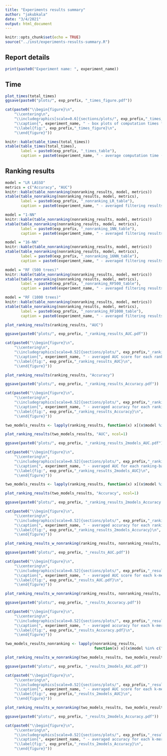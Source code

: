 ```yaml
---
title: "Experiments results summary"
author: "jakubkala"
date: "3/4/2021"
output: html_document
---
```


```r
knitr::opts_chunk$set(echo = TRUE)
source("../inst/experiments-results-summary.R")
```

## Report details

```r
print(paste0("Experiment name: ", experiment_name))
```

## Time
```r
plot_times(total_times)
ggsave(paste0("plots/", exp_prefix, "_times_figure.pdf"))

cat(paste0("\\begin{figure}\n",
    "\\centering\n",
    "\\includegraphics[scale=0.6]{sections/plots/", exp_prefix,"_times_figure.pdf}\n",
    "\\caption{", experiment_name, " - box plots of computation times for each k-mer filtering method.}\n",
    "\\label{fig:", exp_prefix,"_times_figure}\n",
    "\\end{figure}"))
```

```r
knitr::kable(table_times(total_times))
xtable(table_times(total_times),
       label = paste0(exp_prefix, "_times_table"),
       caption = paste0(experiment_name, " - average computation time (in seconds) for each filtering method."))
```

## Ranking results

```r
model = "LR LASSO"
metrics = c("Accuracy", "AUC")
knitr::kable(table_nonranking(nonranking_results, model, metrics))
xtable(table_nonranking(nonranking_results, model, metrics),
       label = paste0(exp_prefix, "_nonranking_LR_table"),
       caption = paste0(experiment_name, " - averaged filtering results for LASSO classifier."))
```

```r
model = "1-NN"
knitr::kable(table_nonranking(nonranking_results, model, metrics))
xtable(table_nonranking(nonranking_results, model, metrics),
       label = paste0(exp_prefix, "_nonranking_1NN_table"),
       caption = paste0(experiment_name, " - averaged filtering results for 1-nearest neighbor classifier."))
```

```r
model = "16-NN"
knitr::kable(table_nonranking(nonranking_results, model, metrics))
xtable(table_nonranking(nonranking_results, model, metrics),
       label = paste0(exp_prefix, "_nonranking_16NN_table"),
       caption = paste0(experiment_name, " - averaged filtering results for 16-nearest neighbor classifier."))
```

```r
model = "RF (500 trees)"
knitr::kable(table_nonranking(nonranking_results, model, metrics))
xtable(table_nonranking(nonranking_results, model, metrics),
       label = paste0(exp_prefix, "_nonranking_RF500_table"),
       caption = paste0(experiment_name, " - averaged filtering results for random forest classifier (500 trees)."))
```

```r
model = "RF (1000 trees)"
knitr::kable(table_nonranking(nonranking_results, model, metrics))
xtable(table_nonranking(nonranking_results, model, metrics),
       label = paste0(exp_prefix, "_nonranking_RF1000_table"),
       caption = paste0(experiment_name, " - averaged filtering results for random forest classifier (1000 trees)."))
```

```r
plot_ranking_results(ranking_results, "AUC")

ggsave(paste0("plots/", exp_prefix, "_ranking_results_AUC.pdf"))

cat(paste0("\\begin{figure}\n",
    "\\centering\n",
    "\\includegraphics[scale=0.52]{sections/plots/", exp_prefix,"_ranking_results_AUC.pdf}\n",
    "\\caption{", experiment_name, " - averaged AUC score for each ranking-based k-mer filtering technique.}\n",
    "\\label{fig:", exp_prefix,"_ranking_results_AUC}\n",
    "\\end{figure}"))
```

```r
plot_ranking_results(ranking_results, "Accuracy")

ggsave(paste0("plots/", exp_prefix, "_ranking_results_Accuracy.pdf"))

cat(paste0("\\begin{figure}\n",
    "\\centering\n",
    "\\includegraphics[scale=0.52]{sections/plots/", exp_prefix,"_ranking_results_Accuracy.pdf}\n",
    "\\caption{", experiment_name, " - averaged accuracy for each ranking-based k-mer filtering technique.}\n",
    "\\label{fig:", exp_prefix,"_ranking_results_Accuracy}\n",
    "\\end{figure}"))
```


```r
two_models_results <- lapply(ranking_results, function(x) x[(x$model %in% c("lm", "rf")) & (x$value %in% c(500, NA)), ])

plot_ranking_results(two_models_results, "AUC", ncol=1)

ggsave(paste0("plots/", exp_prefix, "_ranking_results_2models_AUC.pdf"))

cat(paste0("\\begin{figure}\n",
    "\\centering\n",
    "\\includegraphics[scale=0.52]{sections/plots/", exp_prefix,"_ranking_results_2models_AUC.pdf}\n",
    "\\caption{", experiment_name, " - averaged AUC for each ranking-based k-mer filtering technique presented for regularized logistic regression and random forest classifiers.}\n",
    "\\label{fig:", exp_prefix,"_ranking_results_2models_AUC}\n",
    "\\end{figure}"))
```

```r
two_models_results <- lapply(ranking_results, function(x) x[(x$model %in% c("lm", "rf")) & (x$value %in% c(500, NA)), ])

plot_ranking_results(two_models_results, "Accuracy", ncol=1)

ggsave(paste0("plots/", exp_prefix, "_ranking_results_2models_Accuracy.pdf"))

cat(paste0("\\begin{figure}\n",
    "\\centering\n",
    "\\includegraphics[scale=0.52]{sections/plots/", exp_prefix,"_ranking_results_2models_Accuracy.pdf}\n",
    "\\caption{", experiment_name, " - averaged accuracy for each ranking-based k-mer filtering technique presented for regularized logistic regression and random forest classifiers.}\n",
    "\\label{fig:", exp_prefix,"_ranking_results_2models_Accuracy}\n",
    "\\end{figure}"))
```


```r
plot_ranking_results_w_nonranking(ranking_results, nonranking_results, "AUC", ncol=3)

ggsave(paste0("plots/", exp_prefix, "_results_AUC.pdf"))

cat(paste0("\\begin{figure}\n",
    "\\centering\n",
    "\\includegraphics[scale=0.52]{sections/plots/", exp_prefix,"_results_AUC.pdf}\n",
    "\\caption{", experiment_name, " - averaged AUC score for each k-mer filtering method. For nonranking methods, number of selected k-mers is averaged over all experiment iterations.}\n",
    "\\label{fig:", exp_prefix,"_results_AUC.pdf}\n",
    "\\end{figure}"))
```

```r
plot_ranking_results_w_nonranking(ranking_results, nonranking_results, "Accuracy", ncol=3)

ggsave(paste0("plots/", exp_prefix, "_results_Accuracy.pdf"))

cat(paste0("\\begin{figure}\n",
    "\\centering\n",
    "\\includegraphics[scale=0.52]{sections/plots/", exp_prefix,"_results_Accuracy.pdf}\n",
    "\\caption{", experiment_name, " - averaged accuracy for each k-mer filtering method. For nonranking methods, number of selected k-mers is averaged over all experiment iterations.}\n",
    "\\label{fig:", exp_prefix,"_results_Accuracy.pdf}\n",
    "\\end{figure}"))
```


```r
two_models_results_nonranking <- lapply(nonranking_results,
                                        function(x) x[(x$model %in% c("lm", "rf")) & (x$value %in% c(500, NA)), ])

plot_ranking_results_w_nonranking(two_models_results, two_models_results_nonranking, "AUC", ncol=1)

ggsave(paste0("plots/", exp_prefix, "_results_2models_AUC.pdf"))

cat(paste0("\\begin{figure}\n",
    "\\centering\n",
    "\\includegraphics[scale=0.52]{sections/plots/", exp_prefix,"_results_2models_AUC.pdf}\n",
    "\\caption{", experiment_name, " - averaged AUC score for each k-mer filtering method presented for regularized logistic regression and random forest classifiers. For nonranking methods, number of selected k-mers is averaged over all experiment iterations.}\n",
    "\\label{fig:", exp_prefix,"_results_2models_AUC}\n",
    "\\end{figure}"))
```


```r
plot_ranking_results_w_nonranking(two_models_results, two_models_results_nonranking, "Accuracy", ncol=1)

ggsave(paste0("plots/", exp_prefix, "_results_2models_Accuracy.pdf"))

cat(paste0("\\begin{figure}\n",
    "\\centering\n",
    "\\includegraphics[scale=0.52]{sections/plots/", exp_prefix,"_results_2models_Accuracy.pdf}\n",
    "\\caption{", experiment_name, " - averaged accuracy for each k-mer filtering method presented for regularized logistic regression and random forest classifiers. For nonranking methods, number of selected k-mers is averaged over all experiment iterations.}\n",
    "\\label{fig:", exp_prefix,"_results_2models_Accuracy}\n",
    "\\end{figure}"))
```

